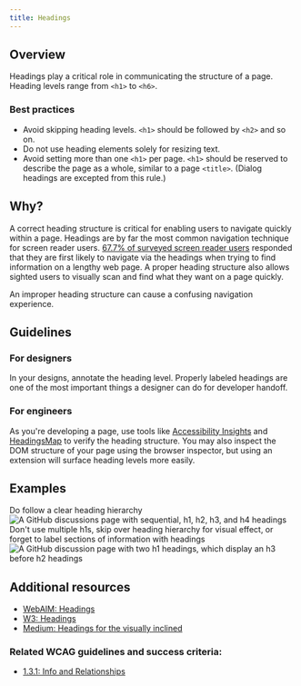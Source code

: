 ```yaml
---
title: Headings
---
```


## Overview

Headings play a critical role in communicating the structure of a page. Heading levels range from `<h1>` to `<h6>`.

### Best practices

- Avoid skipping heading levels. `<h1>` should be followed by `<h2>` and so on.
- Do not use heading elements solely for resizing text.
- Avoid setting more than one `<h1>` per page. `<h1>` should be reserved to describe the page as a whole, similar to a page `<title>`. (Dialog headings are excepted from this rule.)

## Why?

A correct heading structure is critical for enabling users to navigate quickly within a page. Headings are by far the most common navigation technique for screen reader users.
[67.7% of surveyed screen reader users](https://webaim.org/projects/screenreadersurvey9/#finding) responded that they are first likely to navigate via the headings when trying
to find information on a lengthy web page. A proper heading structure also allows sighted users to visually scan and find what they want on a page quickly.

An improper heading structure can cause a confusing navigation experience.

## Guidelines

### For designers

In your designs, annotate the heading level. Properly labeled headings are one of the most important things a designer can do for developer handoff.

### For engineers

As you're developing a page, use tools like [Accessibility Insights](https://accessibilityinsights.io/docs/en/web/overview/) and [HeadingsMap](https://chrome.google.com/webstore/detail/headingsmap/flbjommegcjonpdmenkdiocclhjacmbi/related?hl=en)
to verify the heading structure. You may also inspect the DOM structure of your page using the browser inspector, but using an extension will surface heading levels more easily.

## Examples

<DoDontContainer stacked>
  <Do>
    <Caption>Do follow a clear heading hierarchy</Caption>
    <img
      src="https://user-images.githubusercontent.com/40274682/157987874-e415dcc6-887f-4d8d-ab8a-bcdfbdad5e77.png"
      alt="A GitHub discussions page with sequential, h1, h2, h3, and h4 headings"
    />
  </Do>
  <Dont>
    <Caption>
      Don't use multiple h1s, skip over heading hierarchy for visual effect, or forget to label sections of information
      with headings
    </Caption>
    <img
      src="https://user-images.githubusercontent.com/40274682/157987882-edb92d5a-1fd3-4ef6-b5bb-bd08851eacd8.png"
      alt="A GitHub discussion page with two h1 headings, which display an h3 before h2 headings"
    />
  </Dont>
</DoDontContainer>

## Additional resources

- [WebAIM: Headings](https://webaim.org/techniques/semanticstructure/#headings)
- [W3: Headings](https://www.w3.org/WAI/tutorials/page-structure/headings/)
- [Medium: Headings for the visually inclined](https://medium.com/@inkblotty/headings-for-the-visually-inclined-c537e87865f)

### Related WCAG guidelines and success criteria:

- [1.3.1: Info and Relationships](https://www.w3.org/WAI/WCAG21/Understanding/info-and-relationships)
